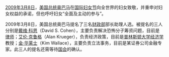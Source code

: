 [[2009年|2009年]][[3月8日|3月8日]]，[[美国总统|美国总统]][[奥巴马|奥巴马]]在[[国际妇女节|国际妇女节]]向全世界的妇女致敬，并重申对妇女权益的承诺，但也呼吁妇女“全面及主动的参与”。 

2009年3月8日，美国总统奥巴马提名了三名[[美国财政部|财政部]]部长助理人选。被提名的三人分别是[[戴维·科恩|戴维·科恩]]（David S. Cohen），主要负责解决恐怖分子筹资问题，目前是[[律师|律师]]；[[艾伦·克鲁格|艾伦·克鲁格]]（Alan Krueger），负责经济政策，目前是[[普林斯顿大学|普林斯顿大学]][[经济学|经济学]]教授；[[金·华莱士|金·华莱士]]（Kim Wallace），主要负责立法事务，目前是某证券公司金融专家。此三人的提名还需等待[[美国国会|国会]]的确认。